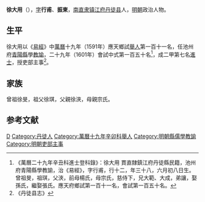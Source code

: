 '''徐大用'''（{{bd|1564年|7月14日|？|catIdx=}}），[[表字|字]]'''行甫'''、'''振東'''，[[南直隶|南直隶]][[镇江府|镇江府]][[丹徒县|丹徒县]]人，[[明朝|明朝]]政治人物。

== 生平 ==
徐大用以《[[易經|易經]]》中[[萬曆|萬曆]]十九年（1591年）應天鄉試[[舉人|舉人]]第一百十一名，任池州府[[青陽縣|青陽縣]]學[[教諭|教諭]]，二十九年（1601年）會試中式第一百五十名<ref>《萬曆二十九年辛丑科進士登科錄》：徐大用 貫直隸鎮江府丹徒縣民籍，池州府青陽縣學教諭，治《易經》，字行甫，行十二，年三十八，六月初八日生。曾祖旻，祖琪，父浹，前母楊氏，母宗氏，慈侍下，兄大範、大成，弟讓，娶孫氏，繼娶張氏。應天府鄉試第一百十一名，會試第一百五十名。</ref>，成二甲第七名[[進士|進士]]，授吏部主事<ref>《丹徒县志》</ref>。

== 家族 ==
曾祖徐旻，祖父徐琪，父親徐浹，母親宗氏。

==参考文献==
{{reflist}}

{{萬曆二十九年辛丑科殿試金榜}}

{{Authority control}}

{{DEFAULTSORT:}}
[[Category:徐姓|D]]
[[Category:丹徒人|Category:丹徒人]]
[[Category:萬曆十九年辛卯科舉人|Category:萬曆十九年辛卯科舉人]]
[[Category:明朝縣儒學教諭|Category:明朝縣儒學教諭]]
[[Category:明朝吏部主事|Category:明朝吏部主事]]